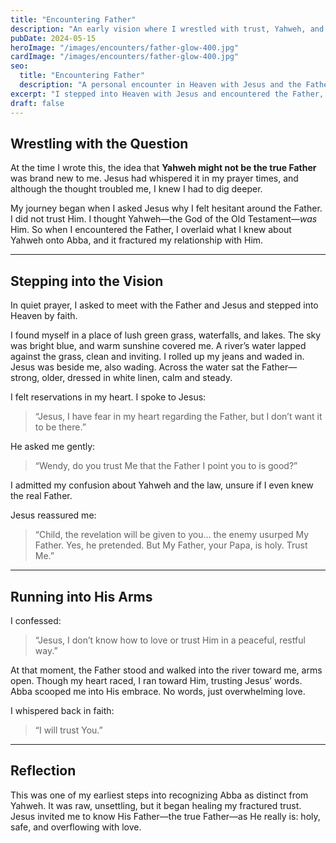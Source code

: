 ```yaml
---
title: "Encountering Father"
description: "An early vision where I wrestled with trust, Yahweh, and learning to know the true Father."
pubDate: 2024-05-15
heroImage: "/images/encounters/father-glow-400.jpg"
cardImage: "/images/encounters/father-glow-400.jpg"
seo:
  title: "Encountering Father"
  description: "A personal encounter in Heaven with Jesus and the Father that reshaped how I understood Yahweh and Abba."
excerpt: "I stepped into Heaven with Jesus and encountered the Father, wrestling with fear and confusion about Yahweh and learning to trust Abba."
draft: false
---
```


## Wrestling with the Question

At the time I wrote this, the idea that **Yahweh might not be the true Father** was brand new to me. Jesus had whispered it in my prayer times, and although the thought troubled me, I knew I had to dig deeper.  

My journey began when I asked Jesus why I felt hesitant around the Father. I did not trust Him. I thought Yahweh—the God of the Old Testament—*was* Him. So when I encountered the Father, I overlaid what I knew about Yahweh onto Abba, and it fractured my relationship with Him.

---

## Stepping into the Vision

In quiet prayer, I asked to meet with the Father and Jesus and stepped into Heaven by faith.  

I found myself in a place of lush green grass, waterfalls, and lakes. The sky was bright blue, and warm sunshine covered me. A river’s water lapped against the grass, clean and inviting. I rolled up my jeans and waded in. Jesus was beside me, also wading. Across the water sat the Father—strong, older, dressed in white linen, calm and steady.  

I felt reservations in my heart. I spoke to Jesus:  

> “Jesus, I have fear in my heart regarding the Father, but I don’t want it to be there.”  

He asked me gently:  

> “Wendy, do you trust Me that the Father I point you to is good?”  

I admitted my confusion about Yahweh and the law, unsure if I even knew the real Father.  

Jesus reassured me:  

> “Child, the revelation will be given to you… the enemy usurped My Father. Yes, he pretended. But My Father, your Papa, is holy. Trust Me.”  

---

## Running into His Arms

I confessed:  

> “Jesus, I don’t know how to love or trust Him in a peaceful, restful way.”  

At that moment, the Father stood and walked into the river toward me, arms open. Though my heart raced, I ran toward Him, trusting Jesus’ words. Abba scooped me into His embrace. No words, just overwhelming love.  

I whispered back in faith:  

> “I will trust You.”  

---

## Reflection

This was one of my earliest steps into recognizing Abba as distinct from Yahweh. It was raw, unsettling, but it began healing my fractured trust. Jesus invited me to know His Father—the true Father—as He really is: holy, safe, and overflowing with love.
